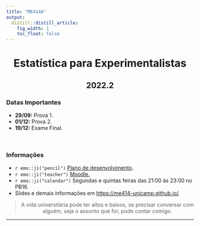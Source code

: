 ```yaml
---
title: "ME414A"
output:
  distill::distill_article: 
    fig_width: 1
    toc_float: false  
---
```


<center>

# Estatística para Experimentalistas

## 2022.2

</center>

### Datas Importantes


- **29/09:** Prova 1.
- **01/12:** Prova 2.
- **19/12:** Exame Final.


</br>

### Informações 

- `r emo::ji("pencil")` [Plano de desenvolvimento](https://github.com/ctruciosm/ctruciosm.github.io/blob/master/documentos/ME414A_Ementa_2022S2.pdf).
- `r emo::ji("teacher")` [Moodle.](https://moodle.ggte.unicamp.br/course/view.php?id=14838)
- `r emo::ji("calendar")` Segundas e quintas feiras das 21:00 às 23:00 no PB16.
- Slides e demais informações em [https://me414-unicamp.github.io/](https://me414-unicamp.github.io/).


<center>

> A vida universitária pode ter altos e baixos, se precisar conversar com alguém, seja o assunto que for, pode contar comigo. 

</center>



---- 